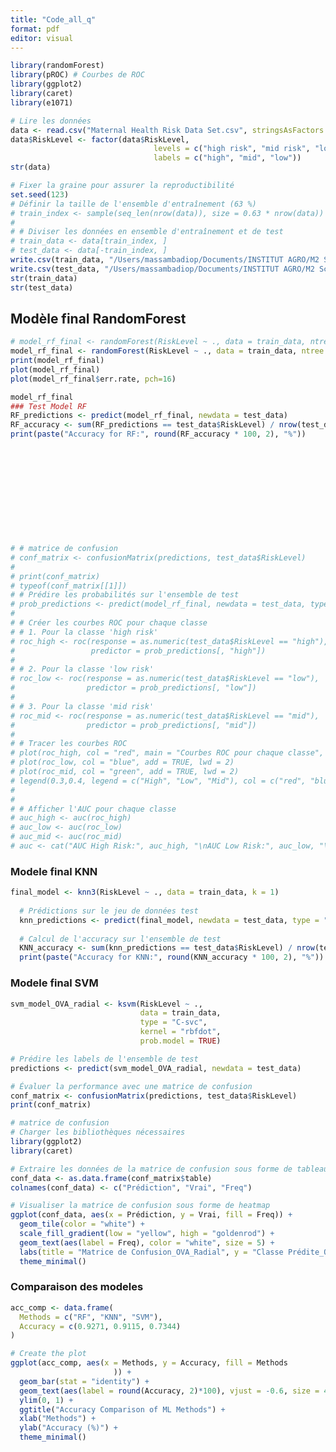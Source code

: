 ```yaml
---
title: "Code_all_q"
format: pdf
editor: visual
---
```


```r
library(randomForest)
library(pROC) # Courbes de ROC
library(ggplot2)
library(caret)
library(e1071)

# Lire les données
data <- read.csv("Maternal Health Risk Data Set.csv", stringsAsFactors = T)
data$RiskLevel <- factor(data$RiskLevel, 
                                levels = c("high risk", "mid risk", "low risk"), 
                                labels = c("high", "mid", "low"))
str(data)

# Fixer la graine pour assurer la reproductibilité
set.seed(123)
# Définir la taille de l'ensemble d'entraînement (63 %)
# train_index <- sample(seq_len(nrow(data)), size = 0.63 * nrow(data))
# 
# # Diviser les données en ensemble d'entraînement et de test
# train_data <- data[train_index, ]
# test_data <- data[-train_index, ]
write.csv(train_data, "/Users/massambadiop/Documents/INSTITUT AGRO/M2 Sciences des données/Machine learning/ML project Train_data.csv", row.names=FALSE)
write.csv(test_data, "/Users/massambadiop/Documents/INSTITUT AGRO/M2 Sciences des données/Machine learning/ML project Test_data.csv", row.names=FALSE)
str(train_data)
str(test_data)

```

## Modèle final RandomForest

```r
# model_rf_final <- randomForest(RiskLevel ~ ., data = train_data, ntree = 40, mtry = 6, importance = TRUE)
model_rf_final <- randomForest(RiskLevel ~ ., data = train_data, ntree = 156, mtry = 2, importance = TRUE)
print(model_rf_final)
plot(model_rf_final)
plot(model_rf_final$err.rate, pch=16)

model_rf_final
### Test Model RF
RF_predictions <- predict(model_rf_final, newdata = test_data)
RF_accuracy <- sum(RF_predictions == test_data$RiskLevel) / nrow(test_data)
print(paste("Accuracy for RF:", round(RF_accuracy * 100, 2), "%"))












# # matrice de confusion
# conf_matrix <- confusionMatrix(predictions, test_data$RiskLevel)
# 
# print(conf_matrix)
# typeof(conf_matrix[[1]])
# # Prédire les probabilités sur l'ensemble de test
# prob_predictions <- predict(model_rf_final, newdata = test_data, type = "prob")
# 
# # Créer les courbes ROC pour chaque classe
# # 1. Pour la classe 'high risk'
# roc_high <- roc(response = as.numeric(test_data$RiskLevel == "high"), 
#                 predictor = prob_predictions[, "high"])
# 
# # 2. Pour la classe 'low risk'
# roc_low <- roc(response = as.numeric(test_data$RiskLevel == "low"), 
#                predictor = prob_predictions[, "low"])
# 
# # 3. Pour la classe 'mid risk'
# roc_mid <- roc(response = as.numeric(test_data$RiskLevel == "mid"), 
#                predictor = prob_predictions[, "mid"])
# 
# # Tracer les courbes ROC
# plot(roc_high, col = "red", main = "Courbes ROC pour chaque classe", lwd = 2)
# plot(roc_low, col = "blue", add = TRUE, lwd = 2)
# plot(roc_mid, col = "green", add = TRUE, lwd = 2)
# legend(0.3,0.4, legend = c("High", "Low", "Mid"), col = c("red", "blue", "green"), lwd = 2, cex=0.5)
# 
# 
# # Afficher l'AUC pour chaque classe
# auc_high <- auc(roc_high)
# auc_low <- auc(roc_low)
# auc_mid <- auc(roc_mid)
# auc <- cat("AUC High Risk:", auc_high, "\nAUC Low Risk:", auc_low, "\nAUC Mid Risk:", auc_mid, "\n")

```

### Modele final KNN

```r
final_model <- knn3(RiskLevel ~ ., data = train_data, k = 1)
  
  # Prédictions sur le jeu de données test
  knn_predictions <- predict(final_model, newdata = test_data, type = "class")
  
  # Calcul de l'accuracy sur l'ensemble de test
  KNN_accuracy <- sum(knn_predictions == test_data$RiskLevel) / nrow(test_data)
  print(paste("Accuracy for KNN:", round(KNN_accuracy * 100, 2), "%"))
```

### Modele final SVM

```r
svm_model_OVA_radial <- ksvm(RiskLevel ~ ., 
                             data = train_data, 
                             type = "C-svc", 
                             kernel = "rbfdot", 
                             prob.model = TRUE)

# Prédire les labels de l'ensemble de test
predictions <- predict(svm_model_OVA_radial, newdata = test_data)

# Évaluer la performance avec une matrice de confusion
conf_matrix <- confusionMatrix(predictions, test_data$RiskLevel)
print(conf_matrix)

# matrice de confusion
# Charger les bibliothèques nécessaires
library(ggplot2)
library(caret)

# Extraire les données de la matrice de confusion sous forme de tableau
conf_data <- as.data.frame(conf_matrix$table)
colnames(conf_data) <- c("Prédiction", "Vrai", "Freq")

# Visualiser la matrice de confusion sous forme de heatmap
ggplot(conf_data, aes(x = Prédiction, y = Vrai, fill = Freq)) +
  geom_tile(color = "white") +
  scale_fill_gradient(low = "yellow", high = "goldenrod") +
  geom_text(aes(label = Freq), color = "white", size = 5) +
  labs(title = "Matrice de Confusion_OVA_Radial", y = "Classe Prédite_OVA_Radial", x = "Classe Réelle") +
  theme_minimal()
```

### Comparaison des modeles

```r
acc_comp <- data.frame(
  Methods = c("RF", "KNN", "SVM"),
  Accuracy = c(0.9271, 0.9115, 0.7344)
)

# Create the plot
ggplot(acc_comp, aes(x = Methods, y = Accuracy, fill = Methods
                       )) +
  geom_bar(stat = "identity") +
  geom_text(aes(label = round(Accuracy, 2)*100), vjust = -0.6, size = 4, cex=0.7) +
  ylim(0, 1) +
  ggtitle("Accuracy Comparison of ML Methods") +
  xlab("Methods") +
  ylab("Accuracy (%)") +
  theme_minimal()
```
